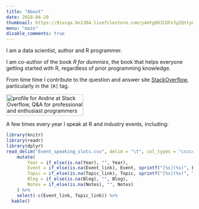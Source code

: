 ```yaml
---
title: "About"
date: 2018-04-20
thumbnail: https://9ioiqa.bn1304.livefilestore.com/y4mYgOUJCOFx3y2QttyGAGfMRZQovpNyzZBZrgoa20QFXf4JQ6ZZbYVJmbIjf-TTduFL2cmyvK44b-jdn0JGivDagKWmUhw_QdSHYIkqQhNr9iNvmh8DXQIcyv6fryS6nd5zFp4Uhc1sSNp1AyuGUpK4RIZrP1DxIUf6k8u0vXhK3eaU5HLDMgJ1Rlx5nGI8LbommmkBcNJ_y7t0_jdqidBzQ?width=100&height=100&cropmode=none
menu: "main"
disable_comments: true
---
```


I am a data scientist, author and R programmer.

I am co-author of the book *R for dummies*, the book that helps everyone getting started with R, regardless of prior programming knowledge.

From time time I contribute to the question and answer site [StackOverflow](https://stackoverflow.com/users/602276/andrie), particularly in the `[R]` tag.

<a href="https://stackoverflow.com/users/602276/andrie">
<img src="https://stackoverflow.com/users/flair/602276.png" width="208" height="58" alt="profile for Andrie at Stack Overflow, Q&amp;A for professional and enthusiast programmers" title="profile for Andrie at Stack Overflow, Q&amp;A for professional and enthusiast programmers">
</a>

A few times every year I speak at R and industry events, including:

```r
library(knitr)
library(readr)
library(dplyr)
read_delim("Event_speaking_slots.csv", delim = "\t", col_types = "ccccccc") %>% 
    mutate(
        Year = if_else(is.na(Year), "", Year),
        Event = if_else(is.na(Event_link), Event, sprintf("[%s](%s)", Event, Event_link)),
        Topic = if_else(is.na(Topic_link), Topic, sprintf("[%s](%s)", Topic, Topic_link)),
        Blog = if_else(is.na(Blog), "", Blog),
        Notes = if_else(is.na(Notes), "", Notes)
    ) %>% 
    select(-c(Event_link, Topic_link)) %>% 
  kable()
```